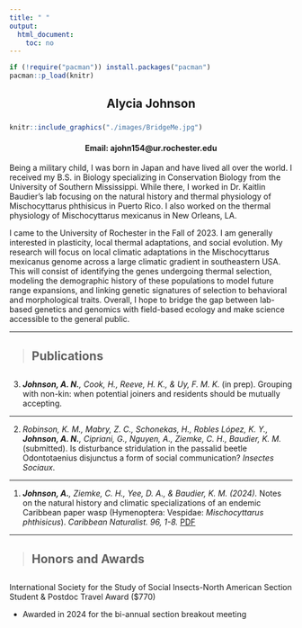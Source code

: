 ```yaml
---
title: " "
output:
  html_document:
    toc: no
---
```



```r
if (!require("pacman")) install.packages("pacman")
pacman::p_load(knitr)
```
<h2 style="text-align: center;" markdown="10">

Alycia Johnson

</h2> 

###

```r
knitr::include_graphics("./images/BridgeMe.jpg")
```
   
<h4 style="text-align: center;">

Email: ajohn154\@ur.rochester.edu

</h4>     

Being a military child, I was born in Japan and have lived all over the world. I received my B.S. in Biology specializing in Conservation Biology from the University of Southern Mississippi. While there, I worked in Dr. Kaitlin Baudier’s lab focusing on the natural history and thermal physiology of Mischocyttarus phthisicus in Puerto Rico. I also worked on the thermal physiology of Mischocyttarus mexicanus in New Orleans, LA.

I came to the University of Rochester in the Fall of 2023. I am generally interested in plasticity, local thermal adaptations, and social evolution. My research will focus on local climatic adaptations in the Mischocyttarus mexicanus genome across a large climatic gradient in southeastern USA. This will consist of identifying the genes undergoing thermal selection, modeling the demographic history of these populations to model future range expansions, and linking genetic signatures of selection to behavioral and morphological traits. Overall, I hope to bridge the gap between lab-based genetics and genomics with field-based ecology and make science accessible to the general public.


----------------------------------

 > ## Publications

<script type='text/javascript' src='https://d1bxh8uas1mnw7.cloudfront.net/assets/embed.js'></script>

##

<!-- 1. _**Das, B.**, Brouns, R., Will, I., Brachmann, A., de Bekker, C. (2023)_ Using RNASeq to investigate the involvement of the _Ophiocordyceps_ clock in ant host infection and behavioral manipulation. _bioRxiv_ [*PDF*](https://www.biorxiv.org/content/10.1101/2023.01.20.524843v2.abstract) -->
<!-- <div class='altmetric-embed' data-badge-popover="right" data-badge-type='donut' data-doi="10.1101/2023.01.20.524843"></div> -->

3. _**Johnson, A. N.**, Cook, H., Reeve, H. K., & Uy, F. M. K._ (in prep). Grouping with non-kin: when potential joiners and residents should be mutually accepting. 

-----

2. _Robinson, K. M., Mabry, Z. C., Schonekas, H., Robles López, K. Y., **Johnson, A. N.**, Cipriani, G., Nguyen, A., Ziemke, C. H., Baudier, K. M._ (submitted). Is disturbance stridulation in the passalid beetle Odontotaenius disjunctus a form of social communication? _Insectes Sociaux_.

-----

1. _**Johnson, A.**, Ziemke, C. H., Yee, D. A., & Baudier, K. M. (2024)._ Notes on the natural history and climatic specializations of an endemic Caribbean paper wasp (Hymenoptera: Vespidae: _Mischocyttarus phthisicus_). _Caribbean Naturalist. 96, 1-8._ [PDF](./Papers/Johnson et. al, 2024.pdf )

----------------------------------

 > ## Honors and Awards
 
<script type='text/javascript' src='https://d1bxh8uas1mnw7.cloudfront.net/assets/embed.js'></script>

##

 
 International Society for the Study of Social Insects-North American Section Student & Postdoc Travel Award ($770)

  - Awarded in 2024 for the bi-annual section breakout meeting

